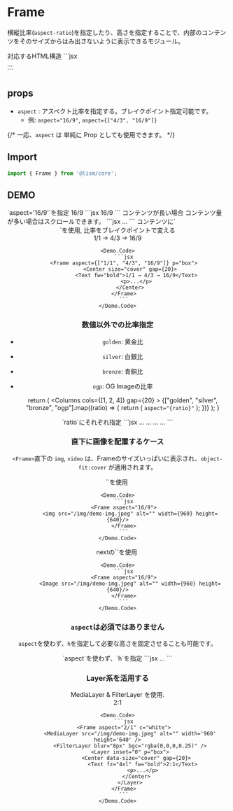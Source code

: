 

# Frame

横縦比率(`aspect-ratio`)を指定したり、高さを指定することで、内部のコンテンツをそのサイズからはみ出さないように表示できるモジュール。

<Demo>
	<Demo.Title>対応するHTML構造</Demo.Title>
	<Demo.Code>
	```jsx
	<div class="l--frame -aspect:{aspect}">...</div>
	```
	</Demo.Code>
</Demo>



## props
- `aspect` : アスペクト比率を指定する。ブレイクポイント指定可能です。
	- 例: `aspect="16/9"`, `aspect={["4/3", "16/9"]}`

{/* <Alert preset="info">
	一応、`aspect` は 単純に Prop としても使用できます。
</Alert> */}


## Import

```js
import { Frame } from '@lism/core';
```

## DEMO


<Demo>
	<Demo.Title>
		`aspect='16/9'`を指定
	</Demo.Title>
	<Demo.Preview resize>
		<Frame aspect='16/9'>
			<Text fw="bold">16/9</Text>
		</Frame>
	</Demo.Preview>
	<Demo.Code>
		```jsx
		<Frame aspect='16/9'>
			<Text fw="bold">16/9</Text>
		</Frame>
		```
	</Demo.Code>
</Demo>


<Demo>
	<Demo.Title>
		コンテンツが長い場合
	</Demo.Title>
	<Demo.Preview resize>
		<Frame aspect='2/1' isFlow p='box'>
			<Text fw="bold">コンテンツ量が多い場合はスクロールできます。</Text>
			<DammyText />
			<DammyText length="m" />
			<DammyText length="l" />
			<DammyText length="xl" />
		</Frame>
	</Demo.Preview>
	<Demo.Code>
		```jsx
		<Frame aspect='2/1' isFlow p='box'>
			...
		</Frame>
		```
	</Demo.Code>
</Demo>


<Demo>
	<Demo.Title>
		コンテンツに`<Center>`を使用, 比率をブレイクポイントで変える
	</Demo.Title>
	<Demo.Preview resize>
		<Frame aspect={["10/10", "4/3", "16/9"]} p="box">
			<Center size="cover" gap={20}>
				<Text fw="bold">1/1 → 4/3 → 16/9</Text>
				<DammyText />
			</Center>
		</Frame>
	</Demo.Preview>

	<Demo.Code>
		```jsx
		<Frame aspect={["1/1", "4/3", "16/9"]} p="box">
			<Center size="cover" gap={20}>
				<Text fw="bold">1/1 → 4/3 → 16/9</Text>
				<p>...</p>
			</Center>
		</Frame>
		```
	</Demo.Code>
</Demo>


### 数値以外での比率指定

- `golden`: 黄金比
- `silver`: 白銀比
- `bronze`: 青銅比
- `ogp`: OG Imageの比率

	return (
		<Columns cols={[1, 2, 4]} gap={20} >
			{["golden", "silver", "bronze", "ogp"].map((ratio) => {
				return (
					<Frame key={ratio} aspect={ratio} bgc="whitesmoke">
						<Layer position="center" c="gray" fz="s">
							<code>aspect="{ratio}"</code>
						</Layer>
					</Frame>
				);
			})}
		</Columns>
	);
}

<Demo>
	<Demo.Title>
		`ratio`にそれぞれ指定
	</Demo.Title>
	<Demo.Preview p={20}>
		<FrameRatios />
	</Demo.Preview>
	<Demo.Code>
		```jsx
		<Frame aspect="ogp">...</Frame>
		<Frame aspect="golden">...</Frame>
		<Frame aspect="silver">...</Frame>
		<Frame aspect="bronze">...</Frame>
		```
	</Demo.Code>
</Demo>


### 直下に画像を配置するケース

`<Frame>`直下の `img`, `video` は、Frameのサイズいっぱいに表示され、`object-fit:cover` が適用されます。

<Demo>
	<Demo.Title>
		`<img>`を使用
	</Demo.Title>
	<Demo.Preview maxW="25rem">
		<Frame aspect="16/9">
			<img src="/img/demo-img.jpeg" alt="" width={960} height={640}/>
		</Frame>
	</Demo.Preview>

	<Demo.Code>
		```jsx
		<Frame aspect="16/9">
			<img src="/img/demo-img.jpeg" alt="" width={960} height={640}/>
		</Frame>
		```
	</Demo.Code>
</Demo>

<Demo>
	<Demo.Title>
		nextの`<Image>`を使用
	</Demo.Title>
	<Demo.Preview maxW="25rem">
		<Frame aspect="16/9">
			<Image src="/img/demo-img.jpeg" alt="" width={960} height={640}/>
		</Frame>
	</Demo.Preview>

	<Demo.Code>
		```jsx
		<Frame aspect="16/9">
			<Image src="/img/demo-img.jpeg" alt="" width={960} height={640}/>
		</Frame>
		```
	</Demo.Code>
</Demo>


### `aspect`は必須ではありません

`aspect`を使わず、`h`を指定して必要な高さを固定させることも可能です。

<Demo>
	<Demo.Title>
		`aspect`を使わず、`h`を指定
	</Demo.Title>
	<Demo.Preview resize>
		<Frame h='12rem' isFlow p='box'>
			<DammyText length="m" />
			<DammyText length="l" />
			<DammyText length="xl" />
		</Frame>
	</Demo.Preview>
	<Demo.Code>
		```jsx
		<Frame h='12rem' isFlow p='box'>
			...
		</Frame>
		```
	</Demo.Code>
</Demo>


### Layer系を活用する

<Demo>
	<Demo.Title>
		MediaLayer & FilterLayer を使用.
	</Demo.Title>
	<Demo.Preview resize p={20}>
		<Frame aspect="2/1" c="white">
			<MediaLayer src="/img/demo-img.jpeg" alt="" width='960' height='640' />
			<FilterLayer blur="8px" bgc="rgba(0,0,0,0.25)" />
			<Layer inset="0" p="box">
				<Center data-size="cover" gap={20}>
					<Text fz="2xl" fw="bold">2:1</Text>
					<DammyText length="m" />
				</Center>
			</Layer>
		</Frame>
	</Demo.Preview>

	<Demo.Code>
		```jsx
		<Frame aspect="2/1" c="white">
			<MediaLayer src="/img/demo-img.jpeg" alt="" width='960' height='640' />
			<FilterLayer blur="8px" bgc="rgba(0,0,0,0.25)" />
			<Layer inset="0" p="box">
				<Center data-size="cover" gap={20}>
					<Text fz="4xl" fw="bold">2:1</Text>
					<p>...</p>
				</Center>
			</Layer>
		</Frame>
		```
	</Demo.Code>
</Demo>


